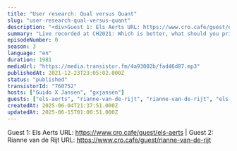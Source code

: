 ```yaml
---
title: "User research: Qual versus Quant"
slug: "user-research-qual-versus-quant"
description: "<div>Guest 1: Els Aerts URL: https://www.cro.cafe/guest/els-aerts | Guest 2: Rianne van de Rijt URL: https://www.cro.cafe/guest/rianne-van-de-rijt&nbsp;</div>"
summary: "Live recorded at CH2021: Which is better, what should you prioritize and what are some common mistakes?"
episodeNumber: 0
season: 3
language: "en"
duration: 1981
mediaUrl: "https://media.transistor.fm/4a93002b/fad46d87.mp3"
publishedAt: 2021-12-23T23:05:02.000Z
status: "published"
transistorId: "760752"
hosts: ["Guido X Jansen", "gxjansen"]
guests: ["els-aerts", "rianne-van-de-rijt", "rianne-van-de-rijt", "els-aerts"]
createdAt: 2025-06-04T21:37:51.000Z
updatedAt: 2025-06-15T01:00:51.000Z
---
```


Guest 1: Els Aerts URL: https://www.cro.cafe/guest/els-aerts | Guest 2: Rianne van de Rijt URL: https://www.cro.cafe/guest/rianne-van-de-rijt&nbsp;
